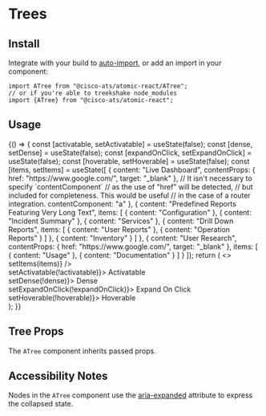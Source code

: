 

<Meta title="Components/Trees" component={ATree} />

# Trees

## Install

Integrate with your build to [auto-import](?path=/docs/getting-started--page#integrating), or add an import in your component:

```
import ATree from "@cisco-ats/atomic-react/ATree";
// or if you're able to treekshake node_modules
import {ATree} from "@cisco-ats/atomic-react";
```

## Usage

<Preview>
  <Story name="usage-1">
    <div style={{maxWidth: 250}}>
      <YourComponent>
        {() => {
          const [activatable, setActivatable] = useState(false);
          const [dense, setDense] = useState(false);
          const [expandOnClick, setExpandOnClick] = useState(false);
          const [hoverable, setHoverable] = useState(false);
          const [items, setItems] = useState([
            {
              content: "Live Dashboard",
              contentProps: {
                href: "https://www.google.com/",
                target: "_blank"
              },
              // It isn't necessary to specify `contentComponent`
              // as the use of "href" will be detected,
              // but included for completeness. This would be useful
              // in the case of a router integration.
              contentComponent: "a"
            },
            {
              content: "Predefined Reports Featuring Very Long Text",
              items: [
                {
                  content: "Configuration"
                },
                {
                  content: "Incident Summary"
                },
                {
                  content: "Services"
                },
                {
                  content: "Drill Down Reports",
                  items: [
                    {
                      content: "User Reports"
                    },
                    {
                      content: "Operation Reports"
                    }
                  ]
                },
                {
                  content: "Inventory"
                }
              ]
            },
            {
              content: "User Research",
              contentProps: {
                href: "https://www.google.com/",
                target: "_blank"
              },
              items: [
                {
                  content: "Usage"
                },
                {
                  content: "Documentation"
                }
              ]
            }
          ]);
          return (
            <>
              <ATree
                activatable={activatable}
                className="cisco-blue white--text"
                dense={dense}
                expandOnClick={expandOnClick}
                hoverable={hoverable}
                items={items}
                onChange={(items) => setItems(items)}
              />
              <ADivider />
              <div>
                <ACheckbox
                  checked={activatable}
                  onClick={() => setActivatable(!activatable)}>
                  Activatable
                </ACheckbox>
              </div>
              <div>
                <ACheckbox checked={dense} onClick={() => setDense(!dense)}>
                  Dense
                </ACheckbox>
              </div>
              <div>
                <ACheckbox
                  checked={expandOnClick}
                  onClick={() => setExpandOnClick(!expandOnClick)}>
                  Expand On Click
                </ACheckbox>
              </div>
              <div>
                <ACheckbox
                  checked={hoverable}
                  onClick={() => setHoverable(!hoverable)}>
                  Hoverable
                </ACheckbox>
              </div>
            </>
          );
        }}
      </YourComponent>
    </div>
  </Story>
</Preview>

## Tree Props

The `ATree` component inherits passed props.

<Props of={ATree} />

## Accessibility Notes

Nodes in the `ATree` component use the [aria-expanded](https://www.w3.org/TR/wai-aria/#aria-expanded) attribute to express the collapsed state.

